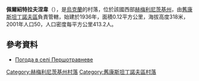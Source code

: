 {{coord|49|53|18|N|27|3|49|E|scale:100000|display=title}}

'''佩爾紹特拉夫涅韋'''（{{lang-uk|Першотравневе}}），是[[烏克蘭|烏克蘭]]的村落，位於該國西部[[赫梅利尼茨基州|赫梅利尼茨基州]]，由[[舊康斯坦丁諾夫區|舊康斯坦丁諾夫區]]負責管轄，始建於1936年，面積0.12平方公里，海拔高度318米，2001年人口50，人口密度每平方公里413.2人。

==參考資料==
* [http://weather.in.ua/ua/hmel'nickaja/20022 Погода в селі Першотравневе] {{Wayback|url=http://weather.in.ua/ua/hmel%27nickaja/20022 |date=20200807121305 }}

{{DEFAULTSORT:Першотравневе}}
[[Category:赫梅利尼茨基州村落|Category:赫梅利尼茨基州村落]]
[[Category:舊康斯坦丁諾夫區村落|Category:舊康斯坦丁諾夫區村落]]


{{Khmelnytskyi-geo-stub}}